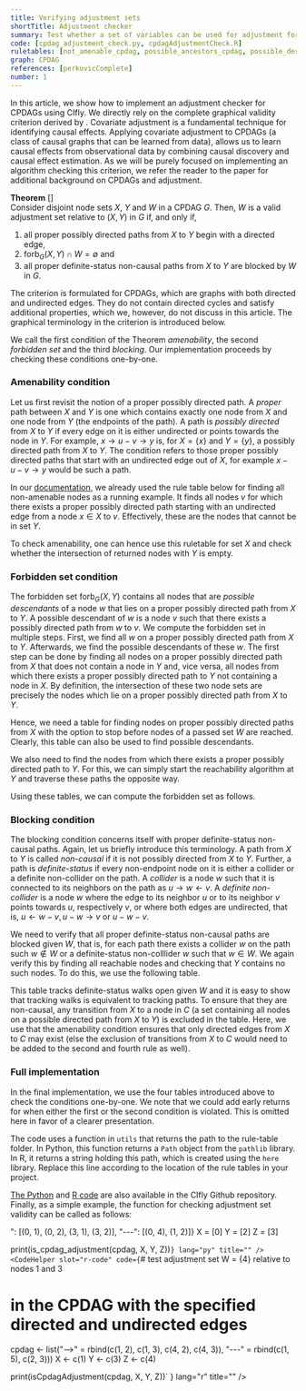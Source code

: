```yaml
---
title: Verifying adjustment sets
shortTitle: Adjustment checker
summary: Test whether a set of variables can be used for adjustment for a given CPDAG and sets of treatment and outcome variables. 
code: [cpdag_adjustment_check.py, cpdagAdjustmentCheck.R]
ruletables: [not_amenable_cpdag, possible_ancestors_cpdag, possible_descendants_cpdag, backdoor_connected_cpdag]
graph: CPDAG
references: [perkovicComplete]
number: 1
---
```



In this article, we show how to implement an adjustment checker for CPDAGs using CIfly. We directly rely on the complete graphical validity criterion derived by <Reference id="perkovicComplete" format="author(year)"/>. Covariate adjustment is a fundamental technique for identifying causal effects. Applying covariate adjustment to  CPDAGs (a class of causal graphs that can be learned from data), allows us to learn causal effects from observational data by combining causal discovery and causal effect estimation. As we will be purely focused on implementing an algorithm checking this criterion, we refer the reader to the paper for additional background on CPDAGs and adjustment. 

**Theorem** [<Reference id="perkovicComplete" format="author(year)"/>]    
Consider disjoint node sets $X$, $Y$ and $W$ in a CPDAG $G$. Then, $W$ is a valid adjustment set relative to $(X, Y)$ in $G$ if, and only if,
1. all proper possibly directed paths from $X$ to $Y$ begin with a directed edge,
2. $\text{forb}_G(X, Y) \cap W = \emptyset$ and
3. all proper definite-status non-causal paths from $X$ to $Y$ are blocked by $W$ in $G$.

The criterion is formulated for CPDAGs, which are graphs with both directed and undirected edges. They do not contain directed cycles and satisfy additional properties, which we, however, do not discuss in this article. The graphical terminology in the criterion is introduced below. 

We call the first condition of the Theorem *amenability*, the second *forbidden set* and the third *blocking*. Our implementation proceeds by checking these conditions one-by-one.

### Amenability condition
Let us first revisit the notion of a proper possibly directed path. A *proper* path between $X$ and $Y$ is one which contains exactly one node from $X$ and one node from $Y$ (the endpoints of the path). A path is *possibly directed* from $X$ to $Y$ if every edge on it is either undirected or points towards the node in $Y$. For example, $x \rightarrow u - v \rightarrow y$ is, for $X = \{x\}$ and $Y = \{y\}$, a possibly directed path from $X$ to $Y$. The condition refers to those proper possibly directed paths that start with an undirected edge out of $X$, for example $x - u - v \rightarrow y$ would be such a path. 

In our [documentation](/docs/ciflypy/), we already used the rule table below for finding all non-amenable nodes as a running example. It finds all nodes $v$ for which there exists a proper possibly directed path starting with an undirected edge from a node $x \in X$ to $v$. Effectively, these are the nodes that cannot be in set $Y$. 

<Ruletable id="not_amenable_cpdag" withHeader={true}/>

To check amenability, one can hence use this ruletable for set $X$ and check whether the intersection of returned nodes with $Y$ is empty. 

### Forbidden set condition
The forbidden set $\text{forb}_G(X, Y)$ contains all nodes that are *possible descendants* of a node $w$ that lies on a proper possibly directed path from $X$ to $Y$. A possible descendant of $w$ is a node $v$ such that there exists a possibly directed path from $w$ to $v$. 
We compute the forbidden set in multiple steps. First, we find all $w$ on a proper possibly directed path from $X$ to $Y$. Afterwards, we find the possible descendants of these $w$. The first step can be done by finding all nodes on a proper possibly directed path from $X$ that does not contain a node in $Y$ and, vice versa, all nodes from which there exists a proper possibly directed path to $Y$ not containing a node in $X$. By definition, the intersection of these two node sets are precisely the nodes which lie on a proper possibly directed path from $X$ to $Y$. 

Hence, we need a table for finding nodes on proper possibly directed paths from $X$ with the option to stop before nodes of a passed set $W$ are reached. Clearly, this table can also be used to find possible descendants. 

<Ruletable id="possible_descendants_cpdag" withHeader={true}/>

We also need to find the nodes from which there exists a proper possibly directed path to $Y$. For this, we can simply start the reachability algorithm at $Y$ and traverse these paths the opposite way. 

<Ruletable id="possible_ancestors_cpdag" withHeader={true}/>

Using these tables, we can compute the forbidden set as follows.

<CodeSwitcher>
<CodeHelper slot="python-code" code={
`anc = cf.reach(g, {"X": Y, "W": X}, "./possible_ancestors_cpdag.txt")
des = cf.reach(g, {"X": X, "W": []}, "./possible_descendants_cpdag.txt")
cn = set(anc).intersection(des)
forb = cf.reach(g, {"X": cn}, "./possible_descendants_cpdag.txt")`
} lang="py" title="" />
<CodeHelper slot="r-code" code={
`anc <- reach(cpdag, list("X" = Y, "W" = X), "./possible_ancestors_cpdag.txt")
des <- reach(cpdag, list("X" = X, "W" = c()), "./possible_descendants_cpdag.txt")
cn <- intersect(anc, des)
forb <- reach(cpdag, list("X" = cn), "./possible_descendants_cpdag.txt")`
} lang="r" title="" />
</CodeSwitcher>

### Blocking condition
The blocking condition concerns itself with proper definite-status non-causal paths. Again, let us briefly introduce this terminology. A path from $X$ to $Y$ is called *non-causal* if it is not possibly directed from $X$ to $Y$. Further, a path is *definite-status* if every non-endpoint node on it is either a collider or a definite non-collider on the path. A *collider* is a node $w$ such that it is connected to its neighbors on the path as $u \rightarrow w \leftarrow v$. A *definite non-collider* is a node $w$ where the edge to its neighbor $u$ or to its neighbor $v$ points towards $u$, respectively $v$, or where both edges are undirected, that is, $u \leftarrow w - v,u - w \rightarrow v$ or $u - w - v$. 

We need to verify that all proper definite-status non-causal paths are blocked given $W$, that is, for each path there exists a collider $w$ on the path such $w \not\in W$ or a definite-status non-colllider $w$ such that $w \in W$. We again verify this by finding all reachable nodes and checking that $Y$ contains no such nodes. To do this, we use the following table. 

<Ruletable id="backdoor_connected_cpdag" withHeader={true}/>

This table tracks definite-status walks open given $W$ and it is easy to show that tracking walks is equivalent to tracking paths. To ensure that they are non-causal, any transition from $X$ to a node in $C$ (a set containing all nodes on a possible directed path from $X$ to $Y$) is excluded in the table. Here, we use that the amenability condition ensures that only directed edges from $X$ to $C$ may exist (else the exclusion of transitions from $X$ to $C$ would need to be added to the second and fourth rule as well). 

### Full implementation
In the final implementation, we use the four tables introduced above to check the conditions one-by-one. We note that we could add early returns for when either the first or the second condition is violated. This is omitted here in favor of a clearer presentation. 

The code uses a function in ```utils``` that returns the path to the rule-table folder. In Python, this function returns a ```Path``` object from the ```pathlib``` library. In R, it returns a string holding this path, which is created using the ```here``` library. Replace this line according to the location of the rule tables in your project.

<CodeSwitcher>
	<ExampleCode slot="python-code" id="cpdag_adjustment_check.py"/>
	<ExampleCode slot="r-code" id="cpdagAdjustmentCheck.R"/>
</CodeSwitcher>

[The Python](https://github.com/mwien/CIfly/blob/main/examples/ciflypy-examples/ciflypy_examples/cpdag_adjustment_check.py) and [R code](https://github.com/mwien/CIfly/blob/main/examples/ciflyr-examples/R/cpdagAdjustmentCheck.R) are also available in the CIfly Github repository. Finally, as a simple example, the function for checking adjustment set validity can be called as follows:

<CodeSwitcher>
<CodeHelper slot="python-code" code={
`# test adjustment set W = {3} relative to nodes 0 and 2
# in the CPDAG with the specified directed and undirected edges
cpdag = {"-->": [(0, 1), (0, 2), (3, 1), (3, 2)], "---": [(0, 4), (1, 2)]}
X = [0]
Y = [2]
Z = [3]

print(is_cpdag_adjustment(cpdag, X, Y, Z))`
} lang="py" title="" />
<CodeHelper slot="r-code" code={
`# test adjustment set W = {4} relative to nodes 1 and 3
# in the CPDAG with the specified directed and undirected edges
cpdag <- list("-->" = rbind(c(1, 2), c(1, 3), c(4, 2), c(4, 3)), "---" = rbind(c(1, 5), c(2, 3)))
X <- c(1)
Y <- c(3)
Z <- c(4)

print(isCpdagAdjustment(cpdag, X, Y, Z))`
} lang="r" title="" />
</CodeSwitcher>
